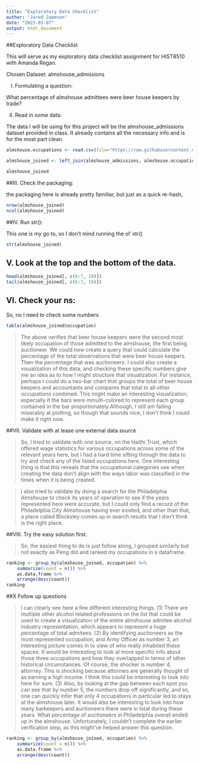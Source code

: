 ```yaml
---
title: "Exploratory Data Checklist"
author: "Jared Jameson"
date: "2023-03-07"
output: html_document
---
```

##Exploratory Data Checklist

This will serve as my exploratory data checklist assignment for HIST8510 with Amanda Regan. 

Chosen Dataset: almshouse_admissions

I.	Formulating a question: 

What percentage of almshouse admittees were beer house keepers by trade?

II.	Read in some data: 

The data I will be using for this project will be the almshouse_admissions dataset provided in class. It already contains all the necessary info and is for the most part clean.

```r
almshouse.occupations <- read.csv(file="https://raw.githubusercontent.com/regan008/DigitalMethodsData/main/raw/almshouse-occupationalcodes.csv", header=TRUE)

almshouse_joined <- left_join(almshouse_admissions, almshouse.occupations, by=c("Descriptions.by.Clerk"="code"))

almshouse_joined

```


##III.	Check the packaging: 

the packaging here is already pretty familiar, but just as a quick re-hash, 

```r
nrow(almshouse_joined)
ncol(almshouse_joined)
```


##IV. Run str(): 

This one is my go to, so I don’t mind running the ol’ str()

```r
str(almshouse_joined)
```

## V. Look at the top and the bottom of the data.
```r
head(almshouse_joined[, c(6:7, 10)])
tail(almshouse_joined[, c(6:7, 10)])

```

## VI. Check your ns:

So, no I need to check some numbers

```r
table(almshouse_joined$occupation)

```
>The above verifies that beer house keepers were the second most likely occupation of those admitted to the almshouse, the first being auctioneer. We could now create a query that could calculate the percentage of the total observations that were beer house keepers. Then the percentage that was auctioneers. I could also create a visualization of this data, and checking these specific numbers give me an idea as to how I might structure that visualization. For instance, perhaps I could do a two-bar chart that groups the total of beer house keepers and accountants and compares that total to all other occupations combined. This might make an interesting visualization, especially if the bars were mmulti-colored to represent each group contained in the bar proportionately.Although, I still am failing miserably at plotting, so though that sounds nice, I don't think I could make it right now. 

##VII. Validate with at lease one external data source

>So, I tried to validate with one source, on the Haithi Trust, which offered wage statistics for various occupations across some of the relevant years here, but I had a hard time sifting through the data to try and check any of the listed occupations here. One interesting thing is that this reveals that the occupational categories use when creating the data don't align with the ways labor was classified in the times when it is being created. 

>I also tried to validate by doing a search for the Philadelphia Almshouse to check its years of operation to see if the years represented here were accurate, but I could only find a record of the Philadelphia City Almshouse having ever existed, and other than that, a place called Blocksley comes up in search results that I don't think is the right place.

##VIII. Try the easy solution first.

>So, the easiest thing to do is just follow along, I grouped similarly but not exactly as Peng did and ranked my occupations in a dataframe.

```r
ranking <- group_by(almshouse_joined, occupation) %>%
    summarize(count = n()) %>%
    as.data.frame %>%
    arrange(desc(count))
ranking
```

##X Follow up questions

>I can clearly see here a few different interesting things. (1) There are multiple other alcohol related professions on the list that could be used to create a visualization of the entire almshouse admitee alcohol industry representation, which appears to represent a huge percentage of total admitees. (2) By identifying auctioneers as the most represented occupation, and Army Officer as number 3, an interesting picture comes in to view of who really inhabited these spaces. It would be interesting to look at more specific info about those three occupations and how they overlapped in terms of other historical circumstances. Of course, the shocker is number 4, attorney. This is shocking because attornies are generally thought of  as earning a high income. I think this could be interesting to look into here for sure. (3) Also, by looking at the gap between each spot you can see that by number 5, the numbers drop off significantly, and so, one can quickly infer that only 4 occupations in particular led to stays at the almshouse later. It would also be interesting to look into how many barkeepers and auctioneers there were in total during these years. What percentage of auctioneers in Philadelphia overall ended up in the almshouse. Unfortunately, I couldn't complete the earlier verification step, as this might've helped answer this question.

```r
ranking <- group_by(almshouse_joined, occupation) %>%
    summarize(count = n()) %>%
    as.data.frame %>%
    arrange(desc(count))


```




